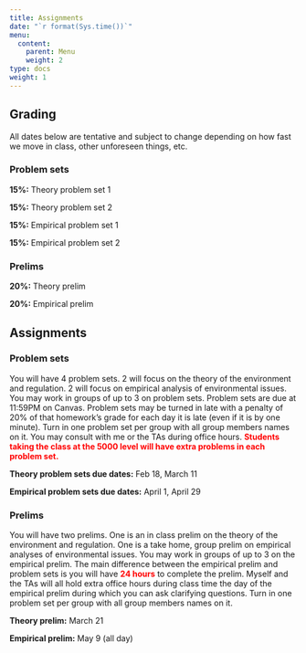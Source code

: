 ```yaml
---
title: Assignments
date: "`r format(Sys.time())`"
menu:
  content:
    parent: Menu
    weight: 2
type: docs
weight: 1
---
```


## Grading

All dates below are tentative and subject to change depending on how fast we move in class, other unforeseen things, etc.

### Problem sets

**15%:** Theory problem set 1

**15%:** Theory problem set 2

**15%:** Empirical problem set 1

**15%:** Empirical problem set 2 

### Prelims

**20%:** Theory prelim

**20%:** Empirical prelim

## Assignments

### Problem sets

You will have 4 problem sets. 2 will focus on the theory of the environment and regulation. 2 will focus on empirical analysis of environmental issues. You may work in groups of up to 3 on problem sets. Problem sets are due at 11:59PM on Canvas. Problem sets may be turned in late with a penalty of 20% of that homework's grade for each day it is late (even if it is by one minute). Turn in one problem set per group with all group members names on it. You may consult with me or the TAs during office hours. <span style="color:red">**Students taking the class at the 5000 level will have extra problems in each problem set.**</span> 

**Theory problem sets due dates:** Feb 18, March 11

**Empirical problem sets due dates:** April 1, April 29

### Prelims 

You will have two prelims. One is an in class prelim on the theory of the environment and regulation. One is a take home, group prelim on empirical analyses of environmental issues. You may work in groups of up to 3 on the empirical prelim. The main difference between the empirical prelim and problem sets is you will have <span style="color:red">**24 hours**</span> to complete the prelim. Myself and the TAs will all hold extra office hours during class time the day of the empirical prelim during which you can ask clarifying questions. Turn in one problem set per group with all group members names on it. 

**Theory prelim:** March 21

**Empirical prelim:** May 9 (all day)